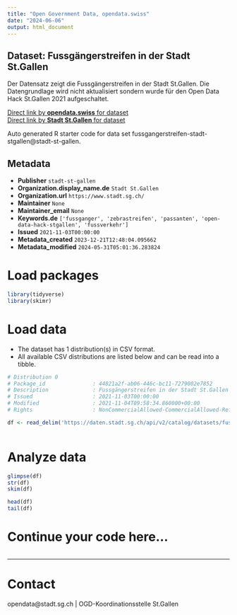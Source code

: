 ```yaml
---
title: "Open Government Data, opendata.swiss"
date: "2024-06-06"
output: html_document
---
```


## Dataset: Fussgängerstreifen in der Stadt St.Gallen

Der Datensatz zeigt die Fussgängerstreifen in der Stadt St.Gallen. Die Datengrundlage wird nicht aktualisiert sondern wurde für den Open Data Hack St.Gallen 2021 aufgeschaltet.

[Direct link by **opendata.swiss** for dataset](https://opendata.swiss/de/dataset/fussgangerstreifen-in-der-stadt-st-gallen)<br>
[Direct link by **Stadt St.Gallen** for dataset](https://daten.stadt.sg.ch/explore/dataset/fussgangerstreifen-stadt-stgallen/)

Auto generated R starter code for data set fussgangerstreifen-stadt-stgallen@stadt-st-gallen.

## Metadata

- **Publisher** `stadt-st-gallen`
- **Organization.display_name.de** `Stadt St.Gallen`
- **Organization.url** `https://www.stadt.sg.ch/`
- **Maintainer** `None`
- **Maintainer_email** `None`
- **Keywords.de** `['fussganger', 'zebrastreifen', 'passanten', 'open-data-hack-stgallen', 'fussverkehr']`
- **Issued** `2021-11-03T00:00:00`
- **Metadata_created** `2023-12-21T12:48:04.095662`
- **Metadata_modified** `2024-05-31T05:01:36.283824`


# Load packages

```r

library(tidyverse)
library(skimr)

```

# Load data

-   The dataset has 1 distribution(s) in CSV format.
-   All available CSV distributions are listed below and can be read into a tibble.

```r

# Distribution 0
# Package_id               : 44821a2f-ab06-446c-bc11-7279002e7852
# Description              : Fussgängerstreifen in der Stadt St.Gallen (csv)
# Issued                   : 2021-11-03T00:00:00
# Modified                 : 2021-11-04T09:58:34.860000+00:00
# Rights                   : NonCommercialAllowed-CommercialAllowed-ReferenceRequired

df <- read_delim('https://daten.stadt.sg.ch/api/v2/catalog/datasets/fussgangerstreifen-stadt-stgallen/exports/csv')



```

# Analyze data

```r

glimpse(df)
str(df)
skim(df)

head(df)
tail(df)

```

# Continue your code here...

```r

```

------------------------------------------------------------------------

# Contact

opendata@stadt.sg.ch | OGD-Koordinationsstelle St.Gallen
